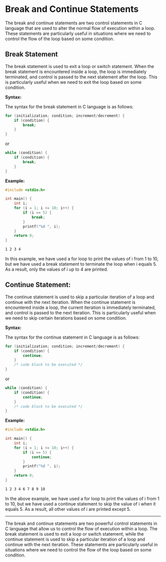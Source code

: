 # Break and Continue Statements

The break and continue statements are two control statements in C language that are used to alter the normal flow of execution within a loop. These statements are particularly useful in situations where we need to control the flow of the loop based on some condition.



## Break Statement

The break statement is used to exit a loop or switch statement. When the break statement is encountered inside a loop, the loop is immediately terminated, and control is passed to the next statement after the loop. This is particularly useful when we need to exit the loop based on some condition.

__Syntax:__

The syntax for the break statement in C language is as follows:

```c
for (initialization; condition; increment/decrement) {
    if (condition) {
        break;
    }
}
```

or 

```c
while (condition) {
    if (condition) {
        break;
    }
}
```

__Example:__

```c
#include <stdio.h>

int main() {
    int i;
    for (i = 1; i <= 10; i++) {
        if (i == 5) {
            break;
        }
        printf("%d ", i);
    }
    return 0;
}
```

```zsh
1 2 3 4
```

In this example, we have used a for loop to print the values of i from 1 to 10, but we have used a break statement to terminate the loop when i equals 5. As a result, only the values of i up to 4 are printed.



## Continue Statement:

The continue statement is used to skip a particular iteration of a loop and continue with the next iteration. When the continue statement is encountered inside a loop, the current iteration is immediately terminated, and control is passed to the next iteration. This is particularly useful when we need to skip certain iterations based on some condition.

__Syntax:__

The syntax for the continue statement in C language is as follows:

```c
for (initialization; condition; increment/decrement) {
    if (condition) {
        continue;
    }
    /* code block to be executed */
}
```

or

```c
while (condition) {
    if (condition) {
        continue;
    }
    /* code block to be executed */
}
```

__Example:__

```c
#include <stdio.h>

int main() {
    int i;
    for (i = 1; i <= 10; i++) {
        if (i == 5) {
            continue;
        }
        printf("%d ", i);
    }
    return 0;
}
```

```zsh
1 2 3 4 6 7 8 9 10
```

In the above example, we have used a for loop to print the values of i from 1 to 10, but we have used a continue statement to skip the value of i when it equals 5. As a result, all other values of i are printed except 5.

<hr></hr>

The break and continue statements are two powerful control statements in C language that allow us to control the flow of execution within a loop. The break statement is used to exit a loop or switch statement, while the continue statement is used to skip a particular iteration of a loop and continue with the next iteration. These statements are particularly useful in situations where we need to control the flow of the loop based on some condition.
